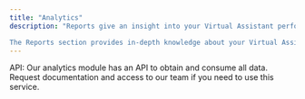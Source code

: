 ```yaml
---
title: "Analytics"
description: "Reports give an insight into your Virtual Assistant performance. With the data in hands, you can get a better understanding of what parts of your chatbot Stories work and what interactions require additional improvements.

The Reports section provides in-depth knowledge about your Virtual Assistant. Here you can analyze the occurrence of interactions, compare Stories, browse data from various periods and much more."
---
```


<Tip>
  API: Our analytics module has an API to obtain and consume all data. Request documentation and access to our team if you need to use this service.
</Tip>